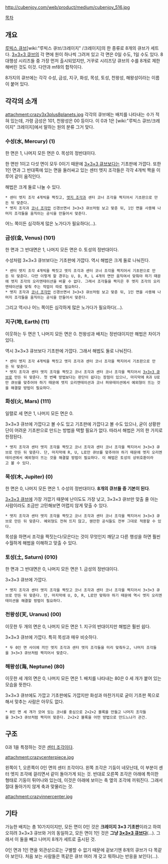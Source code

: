 http://cubenjoy.com/web/product/medium/cubenjoy_516.jpg

[[목차]]

== 개요 ==
[[루빅스 큐브]][wiki:"루빅스 큐브/크레이지" /크레이지]의 한 종류로 8개의 큐브가 세트다. [[3×3×3 큐브]]의 각 면에 원이 하나씩 그려져 있고 각 면은 0일 수도, 1일 수도 있다. 8대행성 시리즈들 중 가장 먼저 출시되었지만, 거꾸로 시리즈당 큐브의 수를 8개로 제한해버린 것도 이것. 다얀과 mf8의 합작이다. 

8가지의 큐브에는 각각 수성, 금성, 지구, 화성, 목성, 토성, 천왕성, 해왕성이라는 이름이 붙어 있다. 

== 각각의 소개 ==
attachment:crazy3x3plus8planets.jpg
각각의 큐브에는 배치를 나타내는 수가 적혀 있는데, 가령 금성은 101, 천왕성은 00 등이다. 이 0과 1은 [wiki:"루빅스 큐브/크레이지" 크레이지]에서 말하는 원의 분류 그거 맞다. 

=== 수성(水, Mercury) (1) ===
한 면은 1, 나머지 모든 면은 0. 목성의 정반대이다. 

한 면만 1이고 다섯 면이 모두 0이기 때문에 [[3×3×3 큐브]]보다는 기초판에 가깝다. 또한 1인 면과 그 반대쪽에 있는 면을 둘러싸고 있는 센터 엣지 조각들은 각각 4개씩 짝을 이루어 같이 움직인다. 

해법은 크게 둘로 나눌 수 있다. 
 * 센터 엣지 조각 4개씩을 짝짓고, [[엣지 조각]]과 센터 코너 조각을 짝지어서 기초판으로 만든 뒤 맞춘다. 
 * 엣지 조각과 [[코너 조각]]만 신경쓰면서 3×3×3 큐브처럼 보고 맞춘 뒤, 1인 면을 사용해 나머지 조각들을 움직이는 공식을 만들어서 맞춘다. 
어느 쪽이든 심각하게 많은 노가다가 필요하다(...). 

=== 금성(金, Venus) (101) ===
한 면과 그 반대면은 1, 나머지 모든 면은 0. 토성의 정반대이다. 

수성처럼 3×3×3 큐브보다는 기초판에 가깝다. 역시 해법은 크게 둘로 나눠진다. 
 * 센터 엣지 조각 4개씩을 짝짓고 엣지 조각과 센터 코너 조각을 짝지어서 기초판으로 만든 뒤 맞춘다. 다만 이렇게 할 경우는 U, D, R, L 4개의 면만 움직여서 맞춰야 하기 때문에 엣지 조각의 오리엔테이션을 바꿀 수 없다. 그래서 조각들을 짝지은 후 엣지 조각의 오리엔테이션을 맞춰 주는 작업이 따로 필요하다. 
 * 엣지 조각과 [[코너 조각]]만 신경쓰면서 3×3×3 큐브처럼 보고 맞춘 뒤, 1인 면을 사용해 나머지 조각들을 움직이는 공식을 만들어서 맞춘다. 
그리고 역시나 어느 쪽이든 심각하게 많은 노가다가 필요하다(...). 

=== 지구(地, Earth) (11) ===
이웃하는 두 면은 1, 나머지 모든 면은 0. 천왕성과 배치는 정반대이지만 해법은 차이가 있다. 

역시 3×3×3 큐브보다 기초판에 가깝다. 그래서 해법도 둘로 나눠진다. 
 * 센터 엣지 조각 4개씩을 짝짓고 엣지 조각과 센터 코너 조각을 짝지어서 기초판으로 만든 뒤 맞춘다. 
 * 엣지 조각과 센터 엣지 조각을 짝짓고 코너 조각과 센터 코너 조각을 짝지어서 [[3×3×3 큐브]]로 만든 뒤 맞춘다. 첫 번째 방법보다는 판단이 쉽다는 장점이 있으나, 마지막에 R과 U로만 큐브를 맞추어야 하기 때문에 엣지 오리엔테이션과 코너 퍼뮤테이션에서 예외형이 뜨는 것을 해결할 방법이 필요하다. 

=== 화성(火, Mars) (111) ===
일렬로 세 면은 1, 나머지 모든 면은 0. 

3×3×3 큐브에 가깝다고 볼 수도 있고 기초판에 가깝다고 볼 수도 있으나, 굳이 상황판단이 어려운 기초판으로 만드는 방법을 택할 필요가 없다. 따라서 해법은 거의 한 가지로 한정된다. 
 * 엣지 조각과 센터 엣지 조각을 짝짓고 코너 조각과 센터 코너 조각을 짝지어서 3×3×3 큐브로 만든 뒤 맞춘다. 단, 마지막에 R, U, L로만 큐브를 맞추어야 하기 때문에 엣지 오리엔테이션에서 예외형이 뜨는 것을 해결할 방법이 필요하다. 이 해법은 토성의 상위호환이라고 볼 수 있다. 

=== 목성(木, Jupiter) (0) ===
한 면은 0, 나머지 모든 면은 1. 수성의 정반대이다. '''8개의 큐브들 중 기본이 된다'''. 

[[3×3×3 큐브]]에 가장 가깝기 때문에 난이도도 가장 낮고, 3×3×3 큐브만 맞출 줄 아는 사람이라도 조금만 고민해보면 어렵지 않게 맞출 수 있다. 
 * 엣지 조각과 센터 엣지 조각을 짝짓고 코너 조각과 센터 코너 조각을 짝지어서 3×3×3 큐브로 만든 뒤 맞춘다. 예외형도 전혀 뜨지 않고, 웬만한 공식들도 전부 그대로 적용할 수 있다. 

목성을 하면서 조각을 짝짓는다/모은다는 것이 무엇인지 깨닫고 다른 행성을 하면 훨씬 수월하게 해법을 이해하고 맞출 수 있다. 

=== 토성(土, Saturn) (010) ===
한 면과 그 반대면은 0, 나머지 모든 면은 1. 금성의 정반대이다. 

3×3×3 큐브에 가깝다. 
 * 엣지 조각과 센터 엣지 조각을 짝짓고 코너 조각과 센터 코너 조각을 짝지어서 3×3×3 큐브로 만든 뒤 맞춘다. 단, 마지막에 U, D, R, L로만 맞춰야 하기 때문에 역시 엣지 오리엔테이션을 해결할 방법이 필요하다. 

=== 천왕성(天, Uranus) (00) ===
이웃한 두 개의 면은 0, 나머지 모든 면은 1. 지구의 반대이지만 해법은 훨씬 쉽다. 

3×3×3 큐브에 가깝다. 특히 목성과 매우 비슷하다. 
 * 두 0인 면 사이에 끼인 엣지 조각과 센터 엣지 조각들을 미리 맞춰두고, 나머지 조각들을 3×3×3 큐브처럼 짝지어서 맞춘다.

=== 해왕성(海, Neptune) (80) ===
이웃한 세 개의 면은 0, 나머지 모든 면은 1. 배치를 나타내는 80은 0 세 개가 붙어 있는 모습을 뜻한다. 

3×3×3 큐브에도 가깝고 기초판에도 가깝지만 화성과 마찬가지로 굳이 기초판 쪽으로 해서 맞추는 사람은 아무도 없다. 
 * 0인 면 세 개가 모여 있는 코너를 중심으로 2×2×2 블록을 만들고 나머지 조각들을 3×3×3 큐브처럼 짝지어 맞춘다. 2×2×2 블록을 어떤 방법으로 만드느냐가 관건. 

== 구조 ==
0과 1을 특정하는 것은 [[센터 조각]]이다. 

attachment:crazycenterpiece.jpg

왼쪽이 1, 오른쪽이 0인 면의 센터 조각이다. 
왼쪽 조각은 기둥이 네모난데, 이 부분이 센터 엣지 조각에 걸리면서 같이 돌아가게 되는 것. 
반대로 오른쪽 조각은 아래에 특이한 형태로 기둥이 튀어나와 있는데, 이것은 아래에 보이는 축 옆의 조각에 끼워진다. 그래서 절대 돌아가지 않게 축과 맞물리는 것. 

attachment:crazyinnercenter.jpg

== 기타 ==
가능한 배치는 총 10가지이지만, 모든 면이 0인 것은 '''크레이지 3×3 기초판'''이라고 하여 오히려 3×3×3 큐브와 거의 동일하고, 모든 면이 1인 것은 '''그냥 [[3×3×3 큐브]]다'''(...). 그래서 이 둘을 빼고 나머지 8개가 세트로 출시된 것. 

0인 면과 1인 면을 외관상으로는 구별할 수 없기 때문에 겉보기엔 8개의 큐브가 다 똑같아 보인다. 처음 보는 사람들은 똑같은 큐브 여러 개 갖고 뭐하냐는 반응을 보인다(...). 
